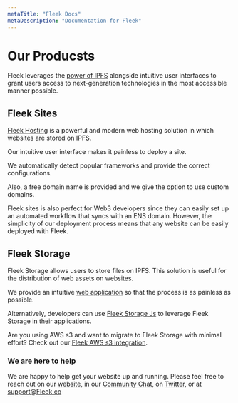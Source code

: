 ```yaml
---
metaTitle: "Fleek Docs"
metaDescription: "Documentation for Fleek"
---
```


# Our Producsts

Fleek leverages the [power of IPFS](/Welcome/WhatIsIPFS) alongside intuitive user interfaces to grant users access to next-generation technologies in the most accessible manner possible.

## Fleek Sites
[Fleek Hosting](/Hosting) is a powerful and modern web hosting solution in which websites are stored on IPFS.

Our intuitive user interface makes it painless to deploy a site.

We automatically detect popular frameworks and provide the correct configurations.

Also, a free domain name is provided and we give the option to use custom domains.

Fleek sites is also perfect for Web3 developers since they can easily set up an automated workflow that syncs with an ENS domain. However, the simplicity of our deployment process means that any website can be easily deployed with Fleek.

## Fleek Storage
Fleek Storage allows users to store files on IPFS. This solution is useful for the distribution of web assets on websites.

We provide an intuitive [web application](/Storage/StorageApp) so that the process is as painless as possible.

Alternatively, developers can use [Fleek Storage Js](/Storage/FleekStorageJs) to leverage Fleek Storage in their applications.

Are you using AWS s3 and want to migrate to Fleek Storage with minimal effort? Check out our [Fleek AWS s3 integration](/Storage/s3Integration).

### We are here to help

We are happy to help get your website up and running. Please feel free to reach out on our [website](https://Fleek.co), in our [Community Chat](https://join.slack.com/t/fleek-public/shared_invite/zt-bxna7y1d-PbVdut4rgHt5jM6Zjg9g9A), on [Twitter](https://twitter.com/FleekHQ), or at support@Fleek.co
